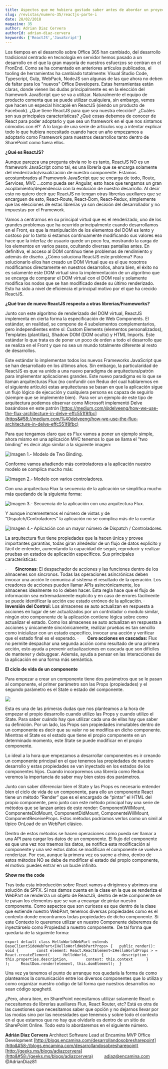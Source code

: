 ```yaml
---
title: Aspectos que me hubiera gustado saber antes de abordar un proyecto de ReactJS - Parte I
slug: /revistas/numero-35/reactjs-parte-i
date: 28/02/2018
magazine: 35
author: Adrian Diaz Cervera
authorId: adrian-diaz-cervera
keywords: ['ReactJS','JavaScript']
---
```



<ArticleHeader frontmatter={props.pageContext.frontmatter} />



Los tiempos en el desarrollo sobre Office 365 han cambiado, del desarrollo tradicional centrado en tecnología en servidor hemos pasado a un desarrollo en el que la gran mayoría de nuestros esfuerzos se centran en el FronEnd. Como se ha comentado en anteriores artículos publicados, el tooling de herramientas ha cambiado totalmente: Visual Studio Code, Typescript, Gulp, WebPack, NodeJS son algunas de las que ahora no deben de faltar para los "nuevos" Office Developers. Estas herramientas están claras, donde vienen las dudas principalmente es en la elección del framework JavaScript que se va a utilizar. Naturalmente el equipo de producto comenta que se puede utilizar cualquiera, sin embargo, vemos que hacen un especial hincapié en ReactJS (siendo un producto de Facebook). ¿Que tiene ReactJS para que sea nuestra elección?  ¿Cuáles son sus principales características? ¿Qué cosas debemos de conocer de React para poder adoptarlo y que sea un framework en el que nos sintamos cómodos con él?  A lo largo de una serie de artículos voy a intentar explicar todo lo que hubiera necesitado cuando hace un año empezamos a adoptarlo como Framework para nuestros desarrollos tanto dentro de SharePoint como fuera ellos.

**¿Qué es ReactJS?**

Aunque parezca una pregunta obvia no lo es tanto, ReactJS NO es un framework JavaScript como tal, es una librería que se encarga solamente del renderizado/visualización de nuestro componente. Estamos acostumbrados al Framework JavaScript que se encarga de todo, Route, Services, MVC …como pueda ser Angular, esto hace que tengamos un gran acoplamiento/dependencia con la evolución de nuestro desarrollo. Al decir esto no quiero decir que ReactJS no tengan otras librerías auxiliares que se encarguen de esto, React-Route, React-Dom, React-Redux, simplemente que las elecciones de estas librerías ya son decisión del desarrollador y no impuestas por el Framework.

Vamos a centrarnos en su principal virtud que es el renderizado, uno de los grandes problemas que ha ocurrido principalmente cuando desarrollamos en el Front, es que la manipulación de los elementos del DOM es lento y costoso por lo tanto si estamos continuamente modificando sus valores eso hace que la interfaz de usuario quede un poco fea, mostrando la carga de los elementos en varios pasos, ocultando diversas pantallas antes. En definitiva, el acceso al DOM continuo tiene problemas de rendimiento y además de diseño. ¿Cómo soluciona ReactJS este problema? Para solucionarlo ellos han creado un DOM Virtual que es el que nosotros modificamos directamente en nuestros desarrollos, ahora bien, el éxito no es solamente este DOM virtual sino la implementación de un algoritmo que se encarga de comparar el DOM virtual con el DOM real y solamente modifica los nodos que se han modificado desde su último renderizado. Esto ha sido a nivel de eficiencia el principal motivo por el que ha crecido ReactJS.

**¿Qué trae de nuevo ReactJS respecto a otras librerías/Frameworks?**

Junto con este algoritmo de renderizado del DOM virtual, ReactJS implementa en cierta forma la especificación de Web Components. El estándar, en realidad, se compone de 4 subelementos complementarios, pero independientes entre sí: Custom Elements (elementos personalizados), Templates (plantillas), Shadow DOM (DOM oculto) y HTML Imports. Este estándar lo que trata es de poner un poco de orden a todo el desarrollo que se realiza en el Front y que no sea un mundo totalmente diferente al resto de desarrollos.

Este estándar lo implementan todos los nuevos Frameworks JavaScript que se han desarrollado en los últimos años. Sin embargo, la particularidad de ReactJS es que va unido a una nuevo paradigma de arquitectura/patrón para implementar aplicaciones grandes. Este nuevo paradigma es lo que se llaman arquitecturas Flux (no confundir con Redux del cual hablaremos en el siguiente artículo) estas arquitecturas se basan en que la aplicación sigue un flujo lógico de ejecución y cualquiera persona es capaza de seguirlo (siempre que se implemente bien).  Para ver un ejemplo de este tipo de arquitectura podemos observar como Microsoft implementó Delve basándose en este patrón [https://medium.com/@delveeng/how-we-use-the-flux-architecture-in-delve-effc551f8fbc](https&#58;//medium.com/%40delveeng/how-we-use-the-flux-architecture-in-delve-effc551f8fbc)

Para que tengamos claro que es Flux vamos a poner un ejemplo simple, ahora mismo en una aplicación MVC tenemos lo que se llama el "two binding" es decir algo similar a la siguiente imagen:

![Imagen 1.- Modelo de Two Binding.](../../../images/numero35/reactjs-parte-i/image1.png)

Conforme vamos añadiendo más controladores a la aplicación nuestro modelo se complica mucho más:

![Imagen 2.- Modelo con varios controladores.](../../../images/numero35/reactjs-parte-i/image2.png)

Con una arquitectura Flux la secuencia de la aplicación se simplifica mucho más quedando de la siguiente forma:

![Imagen 3.- Secuencia de la aplicación con una arquitectura Flux.](../../../images/numero35/reactjs-parte-i/image3.png)

Y aunque incrementemos el número de vistas y de “Dispatch/Controladores” la aplicación no se complica más de la cuenta:

![Imagen 4.- Aplicación con un mayor número de Dispatch / Controladores.](../../../images/numero35/reactjs-parte-i/image4.png)

La arquitectura flux tiene propiedades que la hacen única y provee importantes garantías, todas giran alrededor de un flujo de datos explícito y fácil de entender, aumentando la capacidad de seguir, reproducir y realizar pruebas en estados de aplicación específicos. Sus principales características:

·       **Síncronas**: El despachador de acciones y las funciones dentro de los almacenes son síncronos. Todas las operaciones asincrónicas deben invocar una acción le comunica al sistema el resultado de la operación. Los creadores de acciones pueden llamar APIs asincrónicamente, los almacenes idealmente no lo deben hacer. Esta regla hace que el flujo de información sea extremadamente explícito y en caso de errores fácilmente se puede identificar la acción ese estado erróneo de la aplicación.
·       **Inversión del Control:** Los almacenes se auto actualizan en respuesta a acciones en lugar de ser actualizados por un controlador o modulo similar, ningún otro componente de la aplicación contiene lógica sobre como actualizar el estado. Como los almacenes se auto actualizan en respuesta a acciones y únicamente sincrónicamente, realizar pruebas es tan sencillo como inicializar con un estado específico, invocar una acción y verificar que el estado final es el esperado.
·       **Cero acciones en cascadas:** Flux no permite despachar una segunda acción como resultado de una primera acción, esto ayuda a prevenir actualizaciones en cascada que son difíciles de mantener y debuggear. Además, ayuda a pensar en las interacciones de la aplicación en una forma más semántica.

**El ciclo de vida de un componente**

Para empezar a crear un componente tiene dos parámetros que se le pasan al componente, el primer parámetro son las Props (propiedades) y el segundo parámetro es el State o estado del componente.

![](../../../images/numero35/reactjs-parte-i/image5.png)

Esta es una de las primeras dudas que nos planteamos a la hora de empezar el propio desarrollo cuando utilizo las Props y cuando utilizo el State. Para saber cuándo hay que utilizar cada una de ellas hay que saber su definición. Por un lado, las Props son propiedades inmutables dentro de un componente es decir que su valor no se modifica en dicho componente. Mientras el State es el estado que tiene el propio componente en un determinado momento, este State se puede modificar en el propio componente.

Lo ideal a la hora que empezamos a desarrollar componentes es ir creando un componente principal en el que tenemos las propiedades de nuestro desarrollo y estas propiedades se van inyectado en los estados de los componentes hijos. Cuando incorporemos una librería como Redux veremos la importancia de saber muy bien estos dos parámetros.

Junto con saber diferenciar bien el State y las Props es necesario entender bien el ciclo de vida de un componente, para ello un componente React tiene un método “Render” que es el encargado de “pintar” el HTML del propio componente, pero junto con este método principal hay una serie de métodos que se lanzan antes de este render: ComponentWillMount, ComponenteDidMount, ComponentDidMount, ComponenteWillMount, ComponentReceiveProps. Estos métodos podríamos verlos como un símil al típico OnLoad de un WebPart clásico.

Dentro de estos métodos se hacen operaciones como pueda ser llamar a una API para cargar los datos de un componente. El flujo del componente es que una vez nos traemos los datos, se notifica esta modificación al componente y una vez estos datos se modifican el componente se vuelve a renderizar. Por eso, aunque la primera vez os suene a chino, dentro de estos métodos NO se debe de modificar el estado del propio componente, el motivo: puedes entrar en un bucle infinito.

**Show me the code**

Tras toda esta introducción sobre React vamos a dirigirnos y abrimos una solución de SPFX. Si nos damos cuenta en la clase en la que se renderiza el WebPart se renderiza un objeto de ReactJS, dentro de este componente se le pasan los elementos que se van a encargar de pintar nuestro componente. Como aspectos que son curiosos es que dentro de la clase que extiende nuestro WebPart, tenemos diversas propiedades como es el contexto donde encontramos todas propiedades de dicho componente. Si este Contexto lo queremos utilizar en nuestro Componente deberemos de inyectárselo como Propiedad a nuestro componente.  De tal forma que quedaría de la siguiente forma:

```
export default class HelloWorldWebPart extends BaseClientSideWebPart<IHelloWorldWebPartProps> {   public render(): void {        const element: React.ReactElement<IHelloWorldProps > = React.createElement(      HelloWorld,      {        description: this.properties.description,        context: this.context      }    );     ReactDom.render(element, this.domElement);  }
```

Una vez ya tenemos el punto de arranque nos quedaría la forma de como planteamos la comunicación entre los diversos componentes que lo utiliza y como organizar nuestro código de tal forma que nuestros desarrollos no sean código spaghetti.

¿Pero, ahora bien, en SharePoint necesitamos utilizar solamente React o necesitamos de librerías auxiliares Flux, React Router, etc? Está es otra de las cuestiones que necesitamos saber que opción y no dejarnos llevar por las modas sino por las necesidades que tenemos y sobre todo el contexto en el que estamos que no hay que olvidarlo es dentro de un sitio de SharePoint Online. Todo esto lo abordaremos en el siguiente número.


**Adrián Diaz Cervera**
Architect Software Lead at Encamina
MVP Office Development
[http://blogs.encamina.com/desarrollandosobresharepoint](http&#58;//blogs.encamina.com/desarrollandosobresharepoint)
[http://geeks.ms/blogs/adiazcervera](http&#58;//geeks.ms/blogs/adiazcervera)        
adiaz@encamina.com @AdrianDiaz81​


